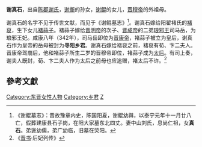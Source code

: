 '''谢真石'''，出自[[陈郡谢氏|陈郡谢氏]]，[[谢衡|谢衡]]的孙女，[[谢鲲|谢鲲]]的女儿，[[晋穆帝|晋穆帝]]的外祖母。

谢真石的名字不见于传世文献，而见于《谢鲲墓志》<ref>《谢鲲墓志》：晋故豫章内史，陈国阳夏，谢鲲幼舆，以泰宁元年十一月廿八亡，假葬建康县石子岗，在阳大家墓东北四丈。妻中山刘氏，息尚仁祖，女'''真石'''。弟褒幼儒，弟广幼临，旧墓在荧阳。</ref>。谢真石嫁给阳翟褚氏的[[褚裒|褚裒]]，生下女儿[[褚蒜子|褚蒜子]]。褚蒜子嫁给[[晋明帝|晋明帝]]的次子、[[晋成帝|晋成帝]]的二弟[[琅邪王|琅邪王]]司马岳，为琅邪王妃。咸康八年（342年），司马岳即位为[[晋康帝|晋康帝]]，褚蒜子被立为皇后，谢真石作为皇帝的岳母被封为'''寻阳乡君'''。谢真石嫁给褚裒之前，褚裒有荀、卞二夫人。晋康帝驾崩后，他和褚蒜子所生二岁的晋穆帝即位，褚蒜子成为[[太后|太后]]。有司上奏，谢夫人既封，荀、卞二夫人作为太后之前母也应追赠，褚太后不许。<ref>《[[晋书|晋书]]·后妃列传》</ref>
==參考文獻==
{{Reflist}}

{{DEFAULTSORT:X}}
[[Category:东晋女性人物|Category:东晋女性人物]]
[[Category:乡君|Category:乡君]]
[[Category:陈郡谢氏|Z]]
